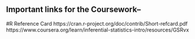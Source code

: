 ## Important links for the Coursework--
#R Reference Card https://cran.r-project.org/doc/contrib/Short-refcard.pdf
https://www.coursera.org/learn/inferential-statistics-intro/resources/GSRvx
